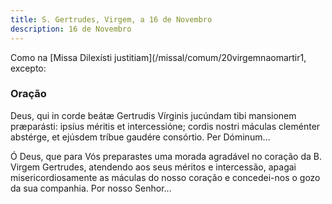 ```yaml
---
title: S. Gertrudes, Virgem, a 16 de Novembro
description: 16 de Novembro
---
```


<aside>
  Como na [Missa Dilexísti justitiam](/missal/comum/20virgemnaomartir1, excepto:
</aside>

### Oração

<div class="side-by-side not-content">

Deus, qui in corde beátæ Gertrudis Vírginis jucúndam tibi mansionem
    præparásti: ipsíus méritis et intercessióne; cordis nostri máculas cleménter
    abstérge, et ejúsdem tríbue gaudére consórtio. Per Dóminum...

Ó Deus, que para Vós preparastes uma morada agradável no coração da B.
    Virgem Gertrudes, atendendo aos seus méritos e intercessão, apagai
    misericordiosamente as máculas do nosso coração e concedei-nos o gozo da sua
    companhia. Por nosso Senhor...

</div>

